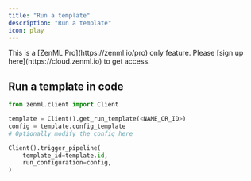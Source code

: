```yaml
---
title: "Run a template"
description: "Run a template"
icon: play
---
```


<Note>
    This is a [ZenML Pro](https://zenml.io/pro) only feature. Please [sign up
    here](https://cloud.zenml.io) to get access.
</Note>

## Run a template in code

```py
from zenml.client import Client

template = Client().get_run_template(<NAME_OR_ID>)
config = template.config_template
# Optionally modify the config here

Client().trigger_pipeline(
    template_id=template.id,
    run_configuration=config,
)
```
